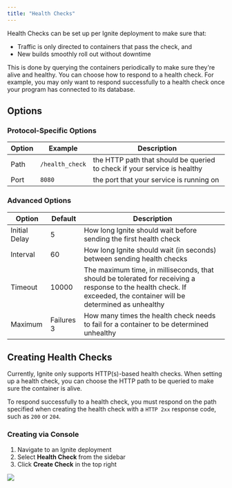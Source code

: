 ```yaml
---
title: "Health Checks"
---
```


Health Checks can be set up per Ignite deployment to make sure that:

- Traffic is only directed to containers that pass the check, and
- New builds smoothly roll out without downtime

This is done by querying the containers periodically to make sure they're alive
and healthy. You can choose how to respond to a health check. For example, you
may only want to respond successfully to a health check once your program has
connected to its database.

## Options

### Protocol-Specific Options

| Option | Example         | Description                                                              |
| ------ | --------------- | ------------------------------------------------------------------------ |
| Path   | `/health_check` | the HTTP path that should be queried to check if your service is healthy |
| Port   | `8080`          | the port that your service is running on                                 |

### Advanced Options

| Option        | Default    | Description                                                                                                                                                          |
| ------------- | ---------- | -------------------------------------------------------------------------------------------------------------------------------------------------------------------- |
| Initial Delay | 5          | How long Ignite should wait before sending the first health check                                                                                                    |
| Interval      | 60         | How long Ignite should wait (in seconds) between sending health checks                                                                                               |
| Timeout       | 10000      | The maximum time, in milliseconds, that should be tolerated for receiving a response to the health check. If exceeded, the container will be determined as unhealthy |
| Maximum       | Failures 3 | How many times the health check needs to fail for a container to be determined unhealthy                                                                             |

## Creating Health Checks

Currently, Ignite only supports HTTP(s)-based health checks. When setting up a
health check, you can choose the HTTP path to be queried to make sure the
container is alive.

To respond successfully to a health check, you must respond on the path
specified when creating the health check with a `HTTP 2xx` response code, such
as `200` or `204`.

### Creating via Console

1. Navigate to an Ignite deployment
2. Select **Health Check** from the sidebar
3. Click **Create Check** in the top right

![](/images/health-check.png)
